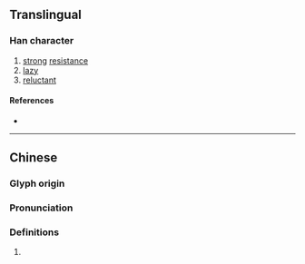 {{character info/new}}
==Translingual==

===Han character===
{{Han char|rn=19|rad=力|as=08|sn=10|four=|canj=MBKS|ids=⿰兩力}}

# [[strong]] [[resistance]]
# [[lazy]]
# [[reluctant]]

====References====
* {{Han ref|kx=0147.450|hdz=10373.030|uh=351D|ud=13597}}

----

==Chinese==
{{zh-forms}}

===Glyph origin===
{{Han etym}}

===Pronunciation===
{{zh-pron
|m=liǎng
|c=loeng5
|mc=y
|oc=y
|cat=
}}

===Definitions===
{{zh-hanzi}}

# {{rfdef|zh}}